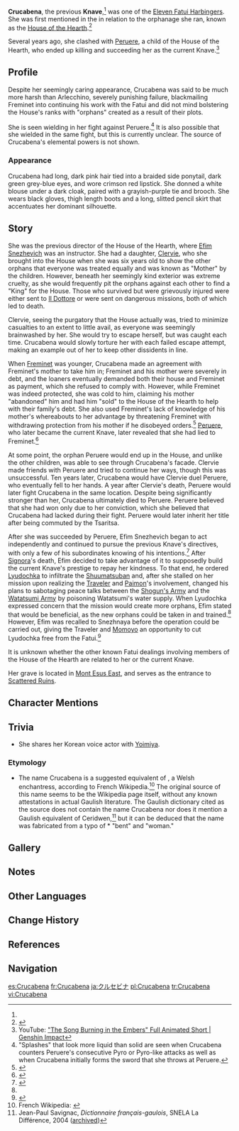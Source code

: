 {{For|the current holder of the "The Knave" title|Arlecchino}}
{{Character Infobox
|type             = Mentioned
|image            = NPC Crucabena.png
|realname         = <!-- Optional, if different from in-game name -->
|deceased         = Killed by [[Peruere]] before the game's events
|element          = Hydro
|region           = Snezhnaya
|affiliation      = Fatui
|affiliation2     = Eleven Fatui Harbingers
|affiliation3     = House of the Hearth
|title            = The Knave
|title2           = Fatui Harbinger
|title3           = "Mother"
|title4           = The "Director" <ref>{{Ref/CS|Freminet|4}}</ref>
|ancestry         = <!-- Clan/family -->
|child            = Clervie
|childNote        = biological daughter,<ref name="Arle3">{{Ref/CS|Arlecchino|3}}</ref> deceased
|child2           = Peruere
|childNote2       = ward "daughter"
|child3           = Freminet
|childNote3       = ward "son"
|voiceEN          = [[imdb:nm3158889|Jennifer Sun Bell]]<ref>YouTube: [https://youtu.be/tN5JACOEJFM "The Song Burning in the Embers" Full Animated Short] (Video Description)</ref>
|voiceCN          = [https://zh.moegirl.org.cn/李蝉妃 Li Chanfei ({{zh|李蝉妃}})]<ref>bilibili: [https://www.bilibili.com/video/BV1xZ421Y7a1/ {{zh|《原神》动画短片——「烬中歌」}}] (Video Description)</ref>
|voiceJP          = {{w|Yūko Nagashima|Nagashima Yuko ({{ja|永島由子}})}}<ref>YouTube: [https://youtu.be/Hie1ZtyqOys {{ja|【原神】ショートアニメ「燼中歌」（フルver.）}}] (Video Description)</ref>
|voiceKR          = {{w|Bak Sin-hee|Bak Sin-hee ({{ko|박신희}})}}<ref>YouTube: [https://youtu.be/9Tq-GNSmskM {{ko|단편 애니메이션-「잿불의 노래」 풀버전}}] (Video Description)</ref>
}}
'''Crucabena''', the previous '''Knave''',<ref name="momoyo" /> was one of the [[Eleven Fatui Harbingers]]. She was first mentioned in the {{Quest|The Very Special Fortune Slip}} in relation to the orphanage she ran, known as the [[House of the Hearth]].<ref name="replacement">{{Ref/Quest|The Replacement's Secret}}</ref>

Several years ago, she clashed with [[Arlecchino|Peruere]], a child of the House of the Hearth, who ended up killing and succeeding her as the current Knave.<ref name="The Song Burning in the Embers">YouTube: [https://youtu.be/tN5JACOEJFM "The Song Burning in the Embers" Full Animated Short | Genshin Impact]</ref>

==Profile==
Despite her seemingly caring appearance, Crucabena was said to be much more harsh than Arlecchino, severely punishing failure, blackmailing Freminet into continuing his work with the Fatui and did not mind bolstering the House's ranks with "orphans" created as a result of their plots.

She is seen wielding {{Hydro}} in her fight against Peruere.<ref group="Note">"Splashes" that look more liquid than solid are seen when Crucabena counters Peruere's consecutive Pyro or Pyro-like attacks as well as when Crucabena initially forms the sword that she throws at Peruere.</ref> It is also possible that she wielded {{Cryo}} in the same fight, but this is currently unclear. The source of Crucabena's elemental powers is not shown.

===Appearance===
Crucabena had long, dark pink hair tied into a braided side ponytail, dark green grey-blue eyes, and wore crimson red lipstick. She donned a white blouse under a dark cloak, paired with a grayish-purple tie and brooch. She wears black gloves, thigh length boots and a long, slitted pencil skirt that accentuates her dominant silhouette.

==Story==
She was the previous director of the House of the Hearth, where [[Efim Snezhevich]] was an instructor. She had a daughter, [[Clervie]], who she brought into the House when she was six years old to show the other orphans that everyone was treated equally and was known as "Mother" by the children. However, beneath her seemingly kind exterior was extreme cruelty, as she would frequently pit the orphans against each other to find a "King" for the House. Those who survived but were grievously injured were either sent to [[The Doctor|Il Dottore]] or were sent on dangerous missions, both of which led to death.

Clervie, seeing the purgatory that the House actually was, tried to minimize casualties to an extent to little avail, as everyone was seemingly brainwashed by her. She would try to escape herself, but was caught each time. Crucabena would slowly torture her with each failed escape attempt, making an example out of her to keep other dissidents in line.

When [[Freminet]] was younger, Crucabena made an agreement with Freminet's mother to take him in; Freminet and his mother were severely in debt, and the loaners eventually demanded both their house and Freminet as payment, which she refused to comply with. However, while Freminet was indeed protected, she was cold to him, claiming his mother "abandoned" him and had him "sold" to the House of the Hearth to help with their family's debt. She also used Freminet's lack of knowledge of his mother's whereabouts to her advantage by threatening Freminet with withdrawing protection from his mother if he disobeyed orders.<ref>{{Ref/CS|Freminet|4}}</ref> [[Arlecchino|Peruere]], who later became the current Knave, later revealed that she had lied to Freminet.<ref>{{Ref/CS|Freminet|5}}</ref>

At some point, the orphan Peruere would end up in the House, and unlike the other children, was able to see through Crucabena's facade. Clervie made friends with Peruere and tried to continue her ways, though this was unsuccessful. Ten years later, Crucabena would have Clervie duel Peruere, who eventually fell to her hands. A year after Clervie's death, Peruere would later fight Crucabena in the same location. Despite being significantly stronger than her, Crucabena ultimately died to Peruere. Peruere believed that she had won only due to her conviction, which she believed that Crucabena had lacked during their fight. Peruere would later inherit her title after being commuted by the Tsaritsa.

After she was succeeded by Peruere, Efim Snezhevich began to act independently and continued to pursue the previous Knave's directives, with only a few of his subordinates knowing of his intentions.<ref name="momoyo">{{Ref/NPC|Momoyo|s=3|condition=after completion of ''[[The Very Special Fortune Slip]]''}}</ref> After [[Signora]]'s death, Efim decided to take advantage of it to supposedly build the current Knave's prestige to repay her kindness. To that end, he ordered [[Lyudochka]] to infiltrate the [[Shuumatsuban]] and, after she stalled on her mission upon realizing the [[Traveler]] and [[Paimon]]'s involvement, changed his plans to sabotaging peace talks between the [[Shogun's Army]] and the [[Watatsumi Army]] by poisoning Watatsumi's water supply. When Lyudochka expressed concern that the mission would create more orphans, Efim stated that would be beneficial, as the new orphans could be taken in and trained.<ref name="replacement" /> However, Efim was recalled to Snezhnaya before the operation could be carried out, giving the Traveler and [[Momoyo]] an opportunity to cut Lyudochka free from the Fatui.<ref>{{Ref/Quest|Where the Dandelions Find Rest}}</ref>

It is unknown whether the other known Fatui dealings involving members of the House of the Hearth are related to her or the current Knave.

Her grave is located in [[Mont Esus East]], and serves as the entrance to [[Scattered Ruins]].

==Character Mentions==
{{Character Mentions}}

==Trivia==
* She shares her Korean voice actor with [[Yoimiya]].

===Etymology===
* The name Crucabena is a suggested {{w|Gaulish}} equivalent of {{w|Ceridwen}}, a Welsh enchantress, according to French Wikipedia.<ref>French Wikipedia: {{w|fr:Ceridwen|Ceridwen}}</ref> The original source of this name seems to be the Wikipedia page itself, without any known attestations in actual Gaulish literature. The Gaulish dictionary cited as the source does not contain the name Crucabena nor does it mention a Gaulish equivalent of Ceridwen,<ref>Jean-Paul Savignac, ''Dictionnaire français-gaulois'', SNELA La Différence, 2004 ([https://archive.org/details/DictionnaireFrancaisGaulois/ archived])</ref> but it can be deduced that the name was fabricated from a typo of *''{{Not a Typo|cucra}}'' "bent" and ''{{wt|bena||Gaulish}}'' "woman."

==Gallery==
{{Files by Character Gallery|Crucabena Gallery Files}}

==Notes==
{{Reflist|note=1}}

==Other Languages==
{{Other Languages
|en       = Crucabena
|zhs      = 库嘉维娜
|zhs_rm   = Kùjiāwéinà
|zht      = 庫嘉維娜
|zht_rm   = Kùjiāwéinà
|ja       = クルセビナ
|ja_rm    = Kurusebina
|ko       = 쿠자비나
|es       = Crucabena
|fr       = Crucabena
|ru       = Крукабена
|th       = Crucabena
|vi       = Crucabena
|de       = Crucabena
|id       = Crucabena
|pt       = Crucabena
|tr       = Crucabena
|it       = Crucabena
}}

==Change History ==
{{Change History|introduced=2.4}}

==References==
{{Reflist|2}}

==Navigation==
{{Fatui Navbox}}

[[es:Crucabena]]
[[fr:Crucabena]]
[[ja:クルセビナ]]
[[pl:Crucabena]]
[[tr:Crucabena]]
[[vi:Crucabena]]
